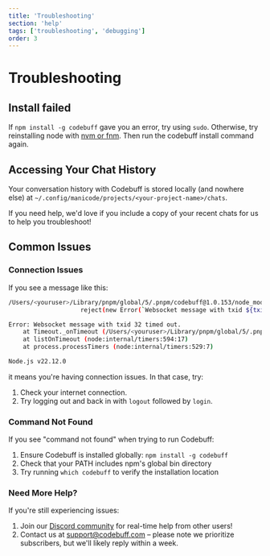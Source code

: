 ```yaml
---
title: 'Troubleshooting'
section: 'help'
tags: ['troubleshooting', 'debugging']
order: 3
---
```


# Troubleshooting

## Install failed

If `npm install -g codebuff` gave you an error, try using `sudo`. Otherwise, try reinstalling node with [nvm or fnm](https://nodejs.org/en/download). Then run the codebuff install command again.

## Accessing Your Chat History

Your conversation history with Codebuff is stored locally (and nowhere else) at `~/.config/manicode/projects/<your-project-name>/chats`.

If you need help, we'd love if you include a copy of your recent chats for us to help you troubleshoot!

## Common Issues

### Connection Issues

If you see a message like this:

```bash
/Users/<youruser>/Library/pnpm/global/5/.pnpm/codebuff@1.0.153/node_modules/codebuff/dist/common/websockets/websocket-client.js:158
                    reject(new Error(`Websocket message with txid ${txid} timed out.`));                           ^

Error: Websocket message with txid 32 timed out.
    at Timeout._onTimeout (/Users/<youruser>/Library/pnpm/global/5/.pnpm/codebuff@1.0.153/node_modules/codebuff/dist/common/websockets/websocket-client.js:158:28)
    at listOnTimeout (node:internal/timers:594:17)
    at process.processTimers (node:internal/timers:529:7)

Node.js v22.12.0
```

it means you're having connection issues. In that case, try:

1. Check your internet connection.
2. Try logging out and back in with `logout` followed by `login`.

### Command Not Found

If you see "command not found" when trying to run Codebuff:

1. Ensure Codebuff is installed globally: `npm install -g codebuff`
2. Check that your PATH includes npm's global bin directory
3. Try running `which codebuff` to verify the installation location

### Need More Help?

If you're still experiencing issues:

1. Join our [Discord community](https://discord.gg/mcWTGjgTj3) for real-time help from other users!
2. Contact us at [support@codebuff.com](mailto:support@codebuff.com) – please note we prioritize subscribers, but we'll likely reply within a week.
